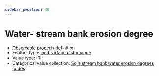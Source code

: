 ```yaml
---
sidebar_position: 40
---
```



# Water- stream bank erosion degree

- [Observable property](/viewers/dawe-vocabs?uri=https://linked.data.gov.au/def/nrm/6495fa13-99a9-4947-9ac7-913bb6e9e625) definition
- Feature type: [land surface disturbance](http://linked.data.gov.au/def/tern-cv/7e256d28-e686-4b6a-b64a-ac1b1a8f164d)
- Value type: [IRI](https://w3id.org/tern/ontologies/tern/IRI)
- Categorical value collection: [Soils stream bank water erosion degrees codes](/viewers/dawe-vocabs?uri=https://linked.data.gov.au/def/nrm/f62945ca-2eeb-4055-a9cc-187185948d65)

<Example protocolModule="plot-soil-description" observableProperty="https://linked.data.gov.au/def/nrm/6495fa13-99a9-4947-9ac7-913bb6e9e625" />
